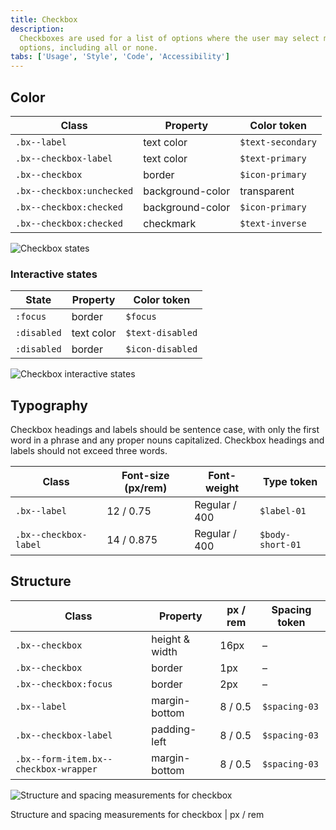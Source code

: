 ```yaml
---
title: Checkbox
description:
  Checkboxes are used for a list of options where the user may select multiple
  options, including all or none.
tabs: ['Usage', 'Style', 'Code', 'Accessibility']
---
```


## Color

| Class                     | Property         | Color token   |
| ------------------------- | ---------------- | ------------- |
| `.bx--label`              | text color       | `$text-secondary`    |
| `.bx--checkbox-label`     | text color       | `$text-primary`      |
| `.bx--checkbox`           | border           | `$icon-primary`      |
| `.bx--checkbox:unchecked` | background-color | transparent   |
| `.bx--checkbox:checked`   | background-color | `$icon-primary`      |
| `.bx--checkbox:checked`   | checkmark        | `$text-inverse`      |

<Row>
<Column colLg={8}>

![Checkbox states](images/checkbox-style-1.png)

</Column>
</Row>

### Interactive states

| State       | Property   | Color token    |
| ----------- | ---------- | -------------- |
| `:focus`    | border     | `$focus`       |
| `:disabled` | text color | `$text-disabled` |
| `:disabled` | border     | `$icon-disabled` |

<Row>
<Column colLg={8}>

![Checkbox interactive states](images/checkbox-style-2.png)

</Column>
</Row>

## Typography

Checkbox headings and labels should be sentence case, with only the first word
in a phrase and any proper nouns capitalized. Checkbox headings and labels
should not exceed three words.

| Class                 | Font-size (px/rem) | Font-weight   | Type token       |
| --------------------- | ------------------ | ------------- | ---------------- |
| `.bx--label`          | 12 / 0.75          | Regular / 400 | `$label-01`      |
| `.bx--checkbox-label` | 14 / 0.875         | Regular / 400 | `$body-short-01` |

## Structure

| Class                                 | Property       | px / rem | Spacing token |
| ------------------------------------- | -------------- | -------- | ------------- |
| `.bx--checkbox`                       | height & width | 16px     | –             |
| `.bx--checkbox`                       | border         | 1px      | –             |
| `.bx--checkbox:focus`                 | border         | 2px      | –             |
| `.bx--label`                          | margin-bottom  | 8 / 0.5  | `$spacing-03` |
| `.bx--checkbox-label`                 | padding-left   | 8 / 0.5  | `$spacing-03` |
| `.bx--form-item.bx--checkbox-wrapper` | margin-bottom  | 8 / 0.5  | `$spacing-03` |

<div className="image--fixed">

![Structure and spacing measurements for checkbox](images/checkbox-style-3.png)

</div>

<Caption>Structure and spacing measurements for checkbox | px / rem</Caption>
